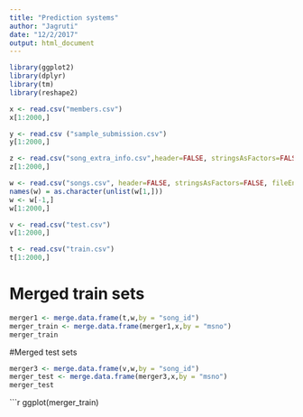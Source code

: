 ```yaml
---
title: "Prediction systems"
author: "Jagruti"
date: "12/2/2017"
output: html_document
---
```


```r
library(ggplot2)
library(dplyr)
library(tm)
library(reshape2)
```

```r
x <- read.csv("members.csv")
x[1:2000,]
```

```r
y <- read.csv ("sample_submission.csv")
y[1:2000,]
```


```r
z <- read.csv("song_extra_info.csv",header=FALSE, stringsAsFactors=FALSE, fileEncoding="latin1")
z[1:2000,]
```

```r
w <- read.csv("songs.csv", header=FALSE, stringsAsFactors=FALSE, fileEncoding="latin1")
names(w) = as.character(unlist(w[1,]))
w <- w[-1,]
w[1:2000,]
```

```r
v <- read.csv("test.csv")
v[1:2000,]
```

```r
t <- read.csv("train.csv")
t[1:2000,]
```

# Merged train sets
```r
merger1 <- merge.data.frame(t,w,by = "song_id")
merger_train <- merge.data.frame(merger1,x,by = "msno")
merger_train
```

#Merged test sets
```r
merger3 <- merge.data.frame(v,w,by = "song_id")
merger_test <- merge.data.frame(merger3,x,by = "msno")
merger_test
```
```r

ggplot(merger_train)















